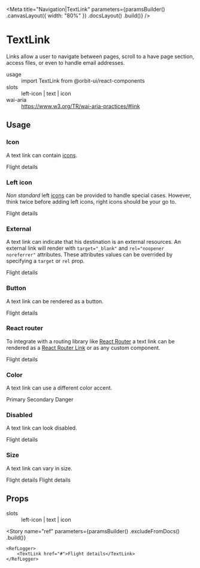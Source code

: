 
<Meta
    title="Navigation|TextLink"
    parameters={paramsBuilder()
        .canvasLayout({ width: "80%" })
        .docsLayout(<ReactComponentsLayout sourcePath="/packages/react-components/src/link/src" />)
        .build()}
/>

# TextLink

Links allow a user to navigate between pages, scroll to a have page section, access files, or even to handle email addresses.

<dl>
    <div>
        <dt>usage</dt>
        <dd>import TextLink from @orbit-ui/react-components</dd>
    </div>
    <div>
        <dt>slots</dt>
        <dd>left-icon | text | icon</dd>
    </div>
    <div>
        <dt>wai-aria</dt>
        <dd><a href="https://www.w3.org/TR/wai-aria-practices/#link">https://www.w3.org/TR/wai-aria-practices/#link</a></dd>
    </div>
</dl>

## Usage

### Icon

A text link can contain [icons](?path=/docs/materials-icons--page).

<Preview>
    <Story name="icon">
        <TextLink href="#">
            <Text>Flight details</Text>
            <WarningIcon />
        </TextLink>
    </Story>
</Preview>

### Left icon

*Non standard* left [icons](?path=/docs/materials-icons--page) can be provided to handle special cases. However, think twice before adding left icons, right icons should be your go to.

<Preview>
    <Story name="left icon">
        <TextLink href="#">
            <WarningIcon slot="left-icon" />
            <Text>Flight details</Text>
        </TextLink>
    </Story>
</Preview>

### External

A text link can indicate that his destination is an external resources. An external link will render with `target="_blank"` and `rel="noopener noreferrer"` attributes. These attributes values can be overrided by specifying a `target` or `rel` prop.

<Preview>
    <Story name="external">
        <TextLink external href="#">Flight details</TextLink>
    </Story>
</Preview>

### Button

A text link can be rendered as a button.

<Preview>
    <Story name="button">
        <TextLink as="button">Flight details</TextLink>
    </Story>
</Preview>

### React router

To integrate with a routing library like [React Router](https://reactrouter.com) a text link can be rendered as a [React Router Link](https://reactrouter.com/web/api/Link) or as any custom component.

<Preview>
    <Story name="react router link">
        <TextLink as={RouterLink} to="/flight-details">
            Flight details
        </TextLink>
    </Story>
</Preview>

### Color

A text link can use a different color accent.

<Preview>
    <Story name="color">
        <Inline>
            <TextLink color="primary" href="#">Primary</TextLink>
            <TextLink color="secondary" href="#">Secondary</TextLink>
            <TextLink color="danger" href="#">Danger</TextLink>
        </Inline>
    </Story>
</Preview>

### Disabled

A text link can look disabled.

<Preview>
    <Story name="disabled">
        <TextLink disabled href="#">Flight details</TextLink>
    </Story>
</Preview>

### Size

A text link can vary in size.

<Preview>
    <Story name="size">
        <Inline verticalAlign="end">
            <TextLink size="sm" href="#">Flight details</TextLink>
            <TextLink href="#">Flight details</TextLink>
        </Inline>
    </Story>
</Preview>

## Props

<dl>
    <div>
        <dt>slots</dt>
        <dd>left-icon | text | icon</dd>
    </div>
</dl>

<Props of={InnerTextLink} />

<Story
    name="ref"
    parameters={paramsBuilder()
        .excludeFromDocs()
        .build()}
>
    <RefLogger>
        <TextLink href="#">Flight details</TextLink>
    </RefLogger>
</Story>
